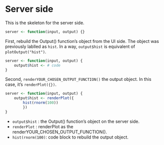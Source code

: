 # Server side

This is the skeleton for the server side.

```r
server <- function(input, output) {}
```

First, rebuild the Output() function's object from the UI side. The object was previously lablled as `hist`. In a way, `output$hist` is equivalent of `plotOutput("hist")`. 

```r
server <- function(input, output) {
    output$hist <- # code
}
```

Second, `renderYOUR_CHOSEN_OUTPUT_FUNCTION()` the output object. In this case, it's `renderPlot({})`. 

```r
server <- function(input, output) {
    output$hist <- renderPlot({ 
        hist(rnorm(100)) 
        }) 
}
```

- `output$hist`    : the Output() function's object on the server side. 
- `renderPlot`     : renderPlot as the renderYOUR_CHOSEN_OUTPUT_FUNCTION(). 
- `hist(rnorm(100)`: code block to rebuild the output object.



